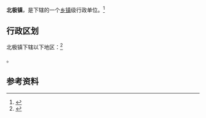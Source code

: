 {{中国乡级行政区|61/04/27/101/000}}

'''北极镇'''，是{{PRC admin/fullname|61/04/27/101/000|3}}下辖的一个[[乡镇|乡镇]]级行政单位。<ref>{{PRC admin/ref sgc|{{PRC admin/parent|61/04/27/101/000}}}}</ref>

== 行政区划 ==

北极镇下辖以下地区：<ref>{{PRC admin/ref sgc|61/04/27/101/000}}</ref>

{{PRC admin/children|61/04/27/101/000}}。

== 参考资料 ==

{{reflist}}

{{PRC admin/navcat|61/04/27/101/000}}
{{陕西行政区划小作品}}